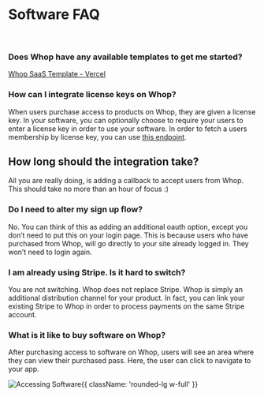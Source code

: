 
<HeroPattern />

<div className='lead'>

# Software FAQ
<br/>

### Does Whop have any available templates to get me started?

[Whop SaaS Template - Vercel](https://vercel.com/templates/next.js/whop-template)

### How can I integrate license keys on Whop?

When users purchase access to products on Whop, they are given a license key. In your software, you can optionally choose to require your users to enter a license key in order to use your software. In order to fetch a users membership by license key, you can use [this endpoint](https://dev.whop.com/reference/retrieve_membership).

## How long should the integration take?

All you are really doing, is adding a callback to accept users from Whop. This should take no more than an hour of focus :)

### Do I need to alter my sign up flow?

No. You can think of this as adding an additional oauth option, except you don’t need to put this on your login page. This is because users who have purchased from Whop, will go directly to your site already logged in. They won’t need to login again.

### I am already using Stripe. Is it hard to switch?

You are not switching. Whop does not replace Stripe. Whop is simply an additional distribution channel for your product. In fact, you can link your existing Stripe to Whop in order to process payments on the same Stripe account.

### What is it like to buy software on Whop?

After purchasing access to software on Whop, users will see an area where they can view their purchased pass. Here, the user can click to navigate to your app.

![Accessing Software](https://i.imgur.com/sf1Ws0R.png){{ className: 'rounded-lg w-full' }}

</div>